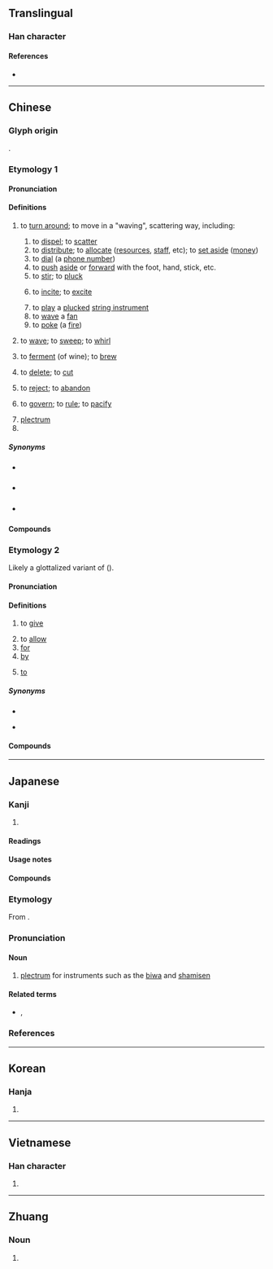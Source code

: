 {{also|拨}}
{{character info}}
==Translingual==
{{Han simplified forms|撥|𫝼|拨|ex=y}}

===Han character===
{{Han char|rn=64|rad=手|as=12|sn=15|four=52047|canj=QNOE|ids=⿰扌發}}

====References====
* {{Han ref|kx=0455.110|dkj=12727|dj=0804.170|hdz=31964.060|uh=64A5|ud=25765|bh=BCB7|bd=48311}}

----

==Chinese==

===Glyph origin===
{{Han etym}}
{{Han compound|手|發|ls=psc|c1=s|c2=p|t1=hand}}.

===Etymology 1===
{{zh-forms|s=拨}}

====Pronunciation====
{{zh-pron
|m=bō
|m-s=bo2
|c=but6,but3,put3
|c_note=but6 — literary; put3 — vernacular, "to wave (a fan), to poke (a fire)", in {{zh-l|撥火|tr=put3 fo2}}, {{zh-l|撥扇|tr=put3 sin3}}, {{zh-l|撥爐|tr=put3 lou4}}
|c-t=
|g=bot6
|h=pfs=pat;gd=bad5
|j=bah4/beh4
|j_note=bah4 - vernacular; beh4 - literary
|mb=buŏi
|md=buák
|mn=poah/poat
|mn_note=poah - vernacular; poat - literary
|mn-t=puah4/bhuah4
|w=4peq
|x=bo6
|mc=y
|oc=y
|ma=
|cat=v,n,cls
}}

====Definitions====
{{zh-hanzi}}

# {{lb|zh|transitive}} to [[turn around]]; to move in a "waving", scattering way, including:
## to [[dispel]]; to [[scatter]]
## to [[distribute]]; to [[allocate]] ([[resources]], [[staff]], etc); to [[set aside]] ([[money]])
## to [[dial]] (a [[phone number]])
## to [[push]] [[aside]] or [[forward]] with the foot, hand, stick, etc.
## to [[stir]]; to [[pluck]]
## {{lb|zh|figurative}} to [[incite]]; to [[excite]]
## to [[play]] a [[pluck]]ed [[string instrument]]
## to [[wave]] a [[fan]]
## to [[poke]] (a [[fire]])
# {{lb|zh|intransitive}} to [[wave]]; to [[sweep]]; to [[whirl]]
# {{lb|zh|intransitive}} to [[ferment]] (of wine); to [[brew]]
# {{lb|zh|transitive}} to [[delete]]; to [[cut]]
# {{lb|zh|transitive}} to [[reject]]; to [[abandon]]
# {{lb|zh|transitive}} to [[govern]]; to [[rule]]; to [[pacify]]
#: {{zh-x|撥亂反正|to bring order out of chaos}}
# [[plectrum]]
# {{zh-classifier|people or things|t=[[group]]; [[batch]]}}

=====Synonyms=====
* {{s|to turn around}} {{zh-l|掉轉}}
* {{s|to brew}} {{zh-l|潑}}
* {{s|group}} {{zh-l|撥子}}

====Compounds====
{{zh-der|差撥|嘲撥|分斤撥兩|一撥|劃撥|分撥|土撥鼠|個人撥接|剔撥|冒霜撥露|撥弄|空撥|撥子|撩撥|撥火|撥萬論千|撥穀|擺撥|撥補|撥錢|撥亂|挑撥是非|撥火棍|撥兵|撥號系統|支撥|撥盤|撥雲撩雨|撩雲撥雨|撥龜|撥著癢處|撥正|撥馬|撥弄是非|批撥|撥浪鼓|撥草尋蛇|撥阮|撥雲見日|撥改貸|撥雨撩雲|撥甩|撥給|撥付|撥接服務|撥出|桿撥|撥鐙法|撥風也似|撥手|撥火兒|挑撥離間|撥亂之才|撩蜂撥刺|撥煩理劇|棖撥|挑燈撥火|炊撥兒|撥雲睹日|撥拉|撥亂濟危|撥協銀|撥蠟法|短撥|撥弦|撥嘴|撥交|撥發|撥煩理難|挑撥|撥開|標撥|撥弦樂器|撥瞪兒|撥接|撥剌|撥款|撥萬輪千|撥動|撥火棒|撥弗倒|撥魚兒|撥用|撥風羽|撥接費|提撥|撥亂興治|撥弓|撥亂濟時|撥算盤|撥亂反治|撥亂反正|撥頭|撥置|擺撥不下|撥冗|撥撩|撥亂誅暴|起撥|胡撥四|調撥車道|調撥|返正撥亂|點撥|遣撥|撥扇|撥爐|史撥尼克:si2 but6 nei4 hak1}}

===Etymology 2===
{{zh-forms|s=拨|alt=畀}}
Likely a glottalized variant of {{ltc-l|把|to hold; to give (dialectal)}} ({{zh-ref|Dai, 2004}}).

====Pronunciation====
{{zh-pron
|w=4peq
|cat=v,prep
}}

====Definitions====
{{zh-hanzi}} {{tlb|zh|Wu}}

# to [[give]]
#: {{zh-x|我 撥 伊 一 本 書。|tr=3ngu&4peq hhi&4iq pen&1sr|I give him a book.|ref='''2011''', Hu Baotan, {{lang|zh|弄堂}}, page 2|SH}}
# to [[allow]]
# [[for]]
# [[by]]
#: {{zh-x|我 撥 伊 罵 脫 兩 聲。|tr=3ngu&4peq+3hhi&3mo theq&3lian san|I was briefly scolded '''by''' him.|ref='''2011''', Hu Baotan, {{lang|zh|弄堂}}, page 2|SH}}
# [[to]]
#: {{zh-x|講 撥 儂 聽|tr=2kaan&4peq+3non&1thin|to tell you|SH}}
#: {{zh-x|送 禮物 撥 老師|tr=2son+3li veq&4peq&3lau sr|to give a gift '''to''' one's teacher|SH}}

=====Synonyms=====
* {{s|to give}}
{{zh-dial|給}}
* {{s|by}}
{{zh-dial|被}}

====Compounds====
{{zh-der|撥辣}}

{{zh-cat|Intermediate}}

----

==Japanese==
{{ja-kanji forms|𫝼|撥|ex=y}}

===Kanji===
{{ja-kanji|grade=|rs=手12|shin=𫝼}}

# {{rfdef|ja|sort=手12}}

====Readings====
{{ja-readings
|goon=はち
|kanon=はつ
|kanyoon=ばち
|kun=おさ-める, かか-げる, は-ねる, はら-う<はら-ふ, ひら-く
}}

====Usage notes====
{{ja-toyo-depre|発}}

====Compounds====
{{col2-u|ja
|{{ja-r|撥%音|はつ%おん}}
|{{ja-r|撥%開|はっ%かい}}
|{{ja-r|撥%棄|はっ%き}}
|{{ja-r|撥%弓|はっ%きゅう}}
|{{ja-r|撥%去|はっ%きょ}}
|{{ja-r|撥%条|はつ%じょう}} ({{ja-r|発%条|はつ%じょう|rom=-}})
|{{ja-r|撥%剌|はつ%らつ}} ({{ja-r|発%剌|はつ%らつ|rom=-}}, {{ja-r|潑%剌|はつ%らつ|rom=-}})
|{{ja-r|撥%簾|はつ%れん}}
|{{ja-r|挑%撥|ちょう%はつ}} ({{ja-r|挑%発|ちょう%はつ|rom=-}})
|{{ja-r|調%撥|ちょう%はつ}}
|{{ja-r|反%撥|はん%ぱつ}} ({{ja-r|反%発|はん%ぱつ|rom=-}})
}}

===Etymology===
{{wikipedia|lang=ja}}
{{ja-kanjitab|ばち|yomi=o}}
From {{der|ja|ltc|sort=ばち|-}} {{ltc-l|撥}}.

===Pronunciation===
{{ja-pron|ばち|y=kanyo|acc=2|acc_ref=SMK7,DJR}}

====Noun====
{{ja-noun|ばち|バチ|shin=𫝼}}

# [[plectrum]] for instruments such as the [[biwa]] and [[shamisen]]

====Related terms====
* {{ja-r|桴|ばち|rom=-}}, {{ja-r|枹|ばち}}

===References===
<references/>

----

==Korean==

===Hanja===
{{ko-hanja|hangeul=[[발]], [[벌]]|eumhun=}}

# {{rfdef|ko|sort=手12}}

----

==Vietnamese==

===Han character===
{{vi-readings|reading=phết, bát, phiết|rs=手12}}

# {{rfdef|vi|sort=手12}}

----

==Zhuang==

===Noun===
{{za-head|noun}}

# {{za-sawndip form of|fwed||wing}}